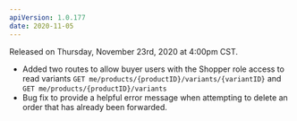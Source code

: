 ```yaml
---
apiVersion: 1.0.177
date: 2020-11-05
---
```


Released on Thursday, November 23rd, 2020 at 4:00pm CST.

- Added two routes to allow buyer users with the Shopper role access to read variants `GET me/products/{productID}/variants/{variantID}` and `GET me/products/{productID}/variants`
- Bug fix to provide a helpful error message when attempting to delete an order that has already been forwarded. 
